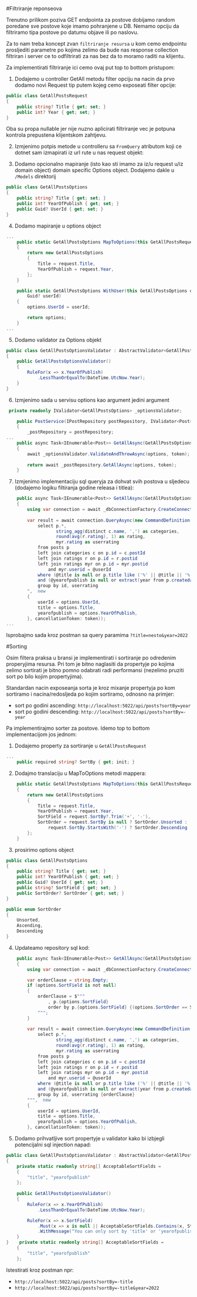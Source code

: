 #Filtriranje reponseova

Trenutno prilikom poziva GET endpointa za postove dobijamo random poredane sve postove koje imamo pohranjene u DB.
Nemamo opciju da filtriramo tipa postove po datumu objave ili po naslovu.

Za to nam treba koncept zvan `filtriranje resursa` u kom cemo endpointu prosljediti parametre po kojima zelimo da bude nas response collection filtriran i server ce to odfiltrirati za nas bez da to moramo raditi na klijentu.

Za implementirati filtriranje ici cemo ovaj put top to bottom pristupom:
1. Dodajemo u controller GetAll metodu filter opciju na nacin da prvo dodamo novi Request tip putem kojeg cemo exposeati filter opcije:
```c# filename='GetAllPostsRequest.cs'
public class GetAllPostsRequest
{
    public string? Title { get; set; }
    public int? Year { get; set; }
}
```
Oba su propa nullable jer nije nuzno aplicirati filtriranje vec je potpuna kontrola prepustena klijentskom zahtjevu.

2. Izmjenimo potpis metode u controlleru sa `FromQuery` atributom koji ce dotnet sam izmapirati iz url rute u nas request objekt:

3. Dodamo opcionalno mapiranje (isto kao sti imamo za iz/u request u/iz domain object) domain specific Options object. Dodajemo dakle u `/Models` direktorij 
```c# filename='GetAllMoviesOptions.cs'
public class GetAllPostsOptions
{
    public string? Title { get; set; }
    public int? YearOfPublish { get; set; }
    public Guid? UserId { get; set; }
}
```

4. Dodamo mapiranje u options object
```c# filename='ContractMapping.cs'
...
    public static GetAllPostsOptions MapToOptions(this GetAllPostsRequest request)
    {
        return new GetAllPostsOptions
        {
            Title = request.Title,
            YearOfPublish = request.Year,
        };
    }

    public static GetAllPostsOptions WithUser(this GetAllPostsOptions options,
        Guid? userId)
    {
        options.UserId = userId;

        return options;
    }
...
```

5. Dodamo validator za Options objekt
```c# filename='GetAllPostsOptionsValidator.cs'
public class GetAllPostsOptionsValidator : AbstractValidator<GetAllPostsOptions>
{
    public GetAllPostsOptionsValidator()
    {
        RuleFor(x => x.YearOfPublish)
            .LessThanOrEqualTo(DateTime.UtcNow.Year);
    }
}
```

6. Izmjenimo sada u servisu options kao argument jedini argument
```c# filename='PostService.cs'
 private readonly IValidator<GetAllPostsOptions> _optionsValidator;

    public PostService(IPostRepository postRepository, IValidator<Post> postValidator, IRatingRepository ratingRepository, IValidator<GetAllPostsOptions> optionsValidator)
    {
        _postRepository = postRepository;
...
    public async Task<IEnumerable<Post>> GetAllAsync(GetAllPostsOptions options, CancellationToken token = default)
    {
        await _optionsValidator.ValidateAndThrowAsync(options, token);
        
        return await _postRepository.GetAllAsync(options, token);
    }
```

7. Izmjenimo implementaciju sql queryja za dohvat svih postova u sljedecu (dodajemo logiku filtiranja godine releasa i titlea):

```c# filename='PostRepository.cs'
    public async Task<IEnumerable<Post>> GetAllAsync(GetAllPostsOptions options, CancellationToken token = default)
    {
        using var connection = await _dbConnectionFactory.CreateConnectionAsync(token);
        
        var result = await connection.QueryAsync(new CommandDefinition(@"
            select p.*,
                   string_agg(distinct c.name, ',') as categories,
                   round(avg(r.rating), 1) as rating,
                   myr.rating as userrating
            from posts p 
            left join categories c on p.id = c.postId
            left join ratings r on p.id = r.postid
            left join ratings myr on p.id = myr.postid
                and myr.userid = @userId
            where (@title is null or p.title like ('%' || @title || '%'))
            and (@yearofpublish is null or extract(year from p.createdat) = @yearofpublish)
            group by id, userrating
        ",  new
        {
            userId = options.UserId,
            title = options.Title,
            yearofpublish = options.YearOfPublish,
        }, cancellationToken: token));
...

```

Isprobajmo sada kroz postman sa query paramima `?title=nesto&year=2022`

#Sorting

Osim filtera praksa u bransi je implementirati i sortiranje po odredenim properyjima resursa. Pri tom je bitno naglasiti da propertyje po kojima zelimo sortirati je bitno pomno odabrati radi performansi (nezelimo pruziti sort po bilo kojim propertyjima).

Standardan nacin exposeanja sorta je kroz mixanje propertyja po kom sortiramo i nacina/redosljeda po kojim sortiramo, odnosno na primjer:
- sort po godini ascending: `http://localhost:5022/api/posts?sortBy=year`
- sort po godini descending: `http://localhost:5022/api/posts?sortBy=-year`

Pa implementirajmo sorter za postove. Idemo top to bottom implementacijom jos jednom:
1. Dodajemo property za sortiranje u `GetAllPostsRequest`
```c# filename='GetAllPostsRequest.cs'
...
    public required string? SortBy { get; init; }
```

2. Dodajmo translaciju u MapToOptions metodi mappera:
```c# filename='ContractMapping.cs'
    public static GetAllPostsOptions MapToOptions(this GetAllPostsRequest request)
    {
        return new GetAllPostsOptions
        {
            Title = request.Title,
            YearOfPublish = request.Year,
            SortField = request.SortBy?.Trim('+', '-'),
            SortOrder = request.SortBy is null ? SortOrder.Unsorted :
                request.SortBy.StartsWith('-') ? SortOrder.Descending : SortOrder.Ascending
        };
    }
```


3. prosirimo options object
```c# filename='GetAllPostsOptions.cs'
public class GetAllPostsOptions
{
    public string? Title { get; set; }
    public int? YearOfPublish { get; set; }
    public Guid? UserId { get; set; }
    public string? SortField { get; set; }
    public SortOrder? SortOrder { get; set; }
}

public enum SortOrder
{
    Unsorted,
    Ascending,
    Descending
}
```

4. Updateamo repository sql kod:
```c# filename='PostRepository.cs'
    public async Task<IEnumerable<Post>> GetAllAsync(GetAllPostsOptions options, CancellationToken token = default)
    {
        using var connection = await _dbConnectionFactory.CreateConnectionAsync(token);

        var orderClause = string.Empty;
        if (options.SortField is not null)
        {
            orderClause = $"""
                , p.{options.SortField}
                order by p.{options.SortField} {(options.SortOrder == SortOrder.Ascending ? "asc" : "desc")}
            """;
        }
        
        var result = await connection.QueryAsync(new CommandDefinition($"""
            select p.*,
                   string_agg(distinct c.name, ',') as categories,
                   round(avg(r.rating), 1) as rating,
                   myr.rating as userrating
            from posts p 
            left join categories c on p.id = c.postId
            left join ratings r on p.id = r.postid
            left join ratings myr on p.id = myr.postid
                and myr.userid = @userId
            where (@title is null or p.title like ('%' || @title || '%'))
            and (@yearofpublish is null or extract(year from p.createdat) = @yearofpublish)
            group by id, userrating {orderClause}
        """,  new
        {
            userId = options.UserId,
            title = options.Title,
            yearofpublish = options.YearOfPublish,
        }, cancellationToken: token));
```


5. Dodamo prihvatljive sort propertyje u validator kako bi izbjegli potencijalni sql injection napad:

```c# filename=''GetAllPostsOptionsValidator.cs   
public class GetAllPostsOptionsValidator : AbstractValidator<GetAllPostsOptions>
{
    private static readonly string[] AcceptableSortFields =
    {
        "title", "yearofpublish"
    };
    
    public GetAllPostsOptionsValidator()
    {
        RuleFor(x => x.YearOfPublish)
            .LessThanOrEqualTo(DateTime.UtcNow.Year);

        RuleFor(x => x.SortField)
            .Must(x => x is null || AcceptableSortFields.Contains(x, StringComparer.OrdinalIgnoreCase))
            .WithMessage("You can only sort by 'title' or 'yearofpublish'!");
    }
}    private static readonly string[] AcceptableSortFields =
    {
        "title", "yearofpublish"
    };
```

Istestirati kroz postman npr:
- `http://localhost:5022/api/posts?sortBy=-title`
- `http://localhost:5022/api/posts?sortBy=-title&year=2022`
